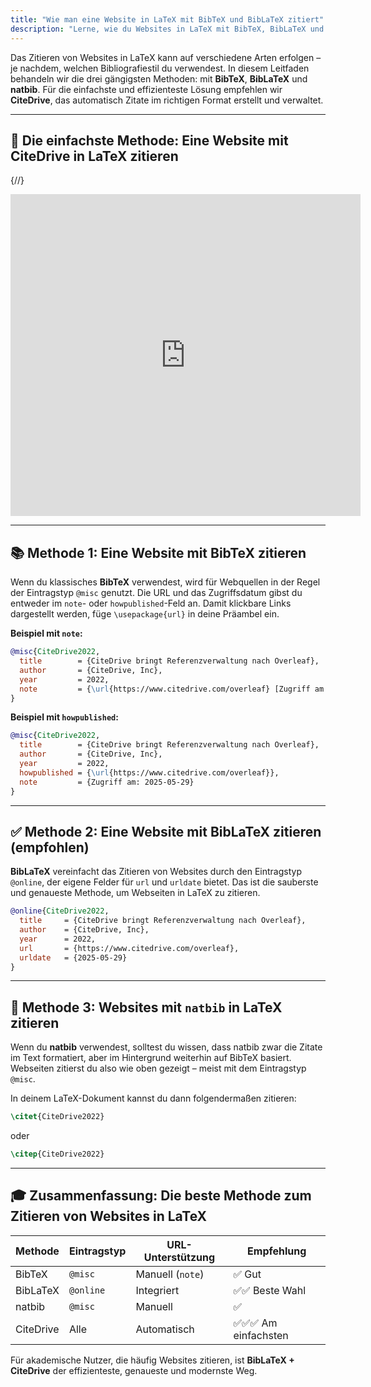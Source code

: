 ```yaml
---
title: "Wie man eine Website in LaTeX mit BibTeX und BibLaTeX zitiert"
description: "Lerne, wie du Websites in LaTeX mit BibTeX, BibLaTeX und natbib zitierst – inklusive Best Practices und Tools wie CiteDrive zur Verwaltung von Webquellen."
---
```



Das Zitieren von Websites in LaTeX kann auf verschiedene Arten erfolgen – je nachdem, welchen Bibliografiestil du verwendest. In diesem Leitfaden behandeln wir die drei gängigsten Methoden: mit **BibTeX**, **BibLaTeX** und **natbib**. Für die einfachste und effizienteste Lösung empfehlen wir **CiteDrive**, das automatisch Zitate im richtigen Format erstellt und verwaltet.

---

## 📌 Die einfachste Methode: Eine Website mit CiteDrive in LaTeX zitieren

{/*<CiteDrive />*/}

<iframe width="560" height="515" src="https://www.youtube.com/embed/-ewRaEWGsGQ?si=bsVvnAuY3h9HnyNn" title="YouTube video player" frameborder="0" allow="accelerometer; autoplay; clipboard-write; encrypted-media; gyroscope; picture-in-picture; web-share" referrerpolicy="strict-origin-when-cross-origin" allowfullscreen></iframe>

---

## 📚 Methode 1: Eine Website mit BibTeX zitieren

Wenn du klassisches **BibTeX** verwendest, wird für Webquellen in der Regel der Eintragstyp `@misc` genutzt. Die URL und das Zugriffsdatum gibst du entweder im `note`- oder `howpublished`-Feld an. Damit klickbare Links dargestellt werden, füge `\usepackage{url}` in deine Präambel ein.

**Beispiel mit `note`:**

```bibtex
@misc{CiteDrive2022,
  title        = {CiteDrive bringt Referenzverwaltung nach Overleaf},
  author       = {CiteDrive, Inc},
  year         = 2022,
  note         = {\url{https://www.citedrive.com/overleaf} [Zugriff am: 2025-05-29]}
}
```

**Beispiel mit `howpublished`:**

```bibtex
@misc{CiteDrive2022,
  title        = {CiteDrive bringt Referenzverwaltung nach Overleaf},
  author       = {CiteDrive, Inc},
  year         = 2022,
  howpublished = {\url{https://www.citedrive.com/overleaf}},
  note         = {Zugriff am: 2025-05-29}
}
```

---

## ✅ Methode 2: Eine Website mit BibLaTeX zitieren (empfohlen)

**BibLaTeX** vereinfacht das Zitieren von Websites durch den Eintragstyp `@online`, der eigene Felder für `url` und `urldate` bietet. Das ist die sauberste und genaueste Methode, um Webseiten in LaTeX zu zitieren.

```bibtex
@online{CiteDrive2022,
  title     = {CiteDrive bringt Referenzverwaltung nach Overleaf},
  author    = {CiteDrive, Inc},
  year      = 2022,
  url       = {https://www.citedrive.com/overleaf},
  urldate   = {2025-05-29}
}
```

---

## 🧾 Methode 3: Websites mit `natbib` in LaTeX zitieren

Wenn du **natbib** verwendest, solltest du wissen, dass natbib zwar die Zitate im Text formatiert, aber im Hintergrund weiterhin auf BibTeX basiert. Webseiten zitierst du also wie oben gezeigt – meist mit dem Eintragstyp `@misc`.

In deinem LaTeX-Dokument kannst du dann folgendermaßen zitieren:

```latex
\citet{CiteDrive2022}
```

oder

```latex
\citep{CiteDrive2022}
```

---

## 🎓 Zusammenfassung: Die beste Methode zum Zitieren von Websites in LaTeX

| Methode   | Eintragstyp | URL-Unterstützung | Empfehlung         |
| --------- | ----------- | ----------------- | ------------------ |
| BibTeX    | `@misc`     | Manuell (`note`)  | ✅ Gut              |
| BibLaTeX  | `@online`   | Integriert        | ✅✅ Beste Wahl      |
| natbib    | `@misc`     | Manuell           | ✅                  |
| CiteDrive | Alle        | Automatisch       | ✅✅✅ Am einfachsten |

Für akademische Nutzer, die häufig Websites zitieren, ist **BibLaTeX + CiteDrive** der effizienteste, genaueste und modernste Weg.
